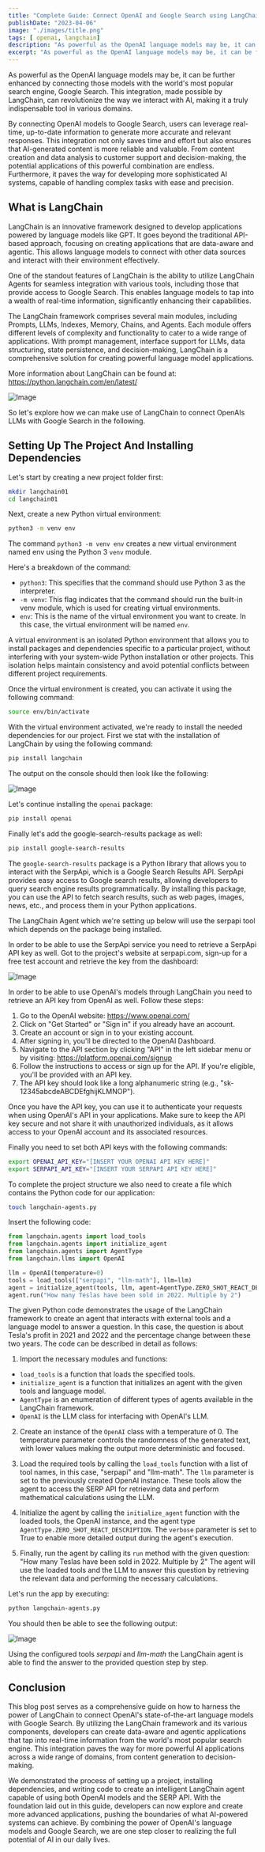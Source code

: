 ```yaml
---
title: "Complete Guide: Connect OpenAI and Google Search using LangChain"
publishDate: "2023-04-06"
image: "./images/title.png"
tags: [ openai, langchain]
description: "As powerful as the OpenAI language models may be, it can be further enhanced by connecting those models with the world's most popular search engine, Google Search. This integration, made possible by LangChain, can revolutionize the way we interact with AI, making it a truly indispensable tool in various domains." 
excerpt: "As powerful as the OpenAI language models may be, it can be further enhanced by connecting those models with the world's most popular search engine, Google Search. This integration, made possible by LangChain, can revolutionize the way we interact with AI, making it a truly indispensable tool in various domains."
---
```


As powerful as the OpenAI language models may be, it can be further enhanced by connecting those models with the world's most popular search engine, Google Search. This integration, made possible by LangChain, can revolutionize the way we interact with AI, making it a truly indispensable tool in various domains.

By connecting OpenAI models to Google Search, users can leverage real-time, up-to-date information to generate more accurate and relevant responses. This integration not only saves time and effort but also ensures that AI-generated content is more reliable and valuable. From content creation and data analysis to customer support and decision-making, the potential applications of this powerful combination are endless. Furthermore, it paves the way for developing more sophisticated AI systems, capable of handling complex tasks with ease and precision.

## What is LangChain

LangChain is an innovative framework designed to develop applications powered by language models like GPT. It goes beyond the traditional API-based approach, focusing on creating applications that are data-aware and agentic. This allows language models to connect with other data sources and interact with their environment effectively.

One of the standout features of LangChain is the ability to utilize LangChain Agents for seamless integration with various tools, including those that provide access to Google Search. This enables language models to tap into a wealth of real-time information, significantly enhancing their capabilities.

The LangChain framework comprises several main modules, including Prompts, LLMs, Indexes, Memory, Chains, and Agents. Each module offers different levels of complexity and functionality to cater to a wide range of applications. With prompt management, interface support for LLMs, data structuring, state persistence, and decision-making, LangChain is a comprehensive solution for creating powerful language model applications.

More information about LangChain can be found at: https://python.langchain.com/en/latest/

![Image](images/10.png)

So let's explore how we can make use of LangChain to connect OpenAIs LLMs with Google Search in the following.

## Setting Up The Project And Installing Dependencies

Let's start by creating a new project folder first:

```bash
mkdir langchain01
cd langchain01
```

Next, create a new Python virtual environment:

```bash
python3 -m venv env
```

The command `python3 -m venv env` creates a new virtual environment named env using the Python 3 `venv` module.

Here's a breakdown of the command:

* `python3`: This specifies that the command should use Python 3 as the interpreter.
* `-m venv`: This flag indicates that the command should run the built-in venv module, which is used for creating virtual environments.
* `env`: This is the name of the virtual environment you want to create. In this case, the virtual environment will be named `env`.

A virtual environment is an isolated Python environment that allows you to install packages and dependencies specific to a particular project, without interfering with your system-wide Python installation or other projects. This isolation helps maintain consistency and avoid potential conflicts between different project requirements.

Once the virtual environment is created, you can activate it using the following command:

```bash
source env/bin/activate
```

With the virtual environment activated, we're ready to install the needed dependencies for our project. First we stat with the installation of LangChain by using the following command:

```bash
pip install langchain
```

The output on the console should then look like the following:

![Image](images/20.png)

Let's continue installing the `openai` package:

```bash
pip install openai
```

Finally let's add the google-search-results package as well:

```bash
pip install google-search-results
```

The `google-search-results` package is a Python library that allows you to interact with the SerpApi, which is a Google Search Results API. SerpApi provides easy access to Google search results, allowing developers to query search engine results programmatically. By installing this package, you can use the API to fetch search results, such as web pages, images, news, etc., and process them in your Python applications.

The LangChain Agent which we're setting up below will use the serpapi tool which depends on the package being installed.

In order to be able to use the SerpApi service you need to retrieve a SerpApi API key as well. Got to the project's website at serpapi.com, sign-up for a free test account and retrieve the key from the dashboard:

![Image](images/30.png)

In order to be able to use OpenAI's models through LangChain you need to retrieve an API key from OpenAI as well. Follow these steps:

1. Go to the OpenAI website: https://www.openai.com/
2. Click on "Get Started" or "Sign in" if you already have an account.
3. Create an account or sign in to your existing account.
4. After signing in, you'll be directed to the OpenAI Dashboard.
5. Navigate to the API section by clicking "API" in the left sidebar menu or by visiting: https://platform.openai.com/signup
6. Follow the instructions to access or sign up for the API. If you're eligible, you'll be provided with an API key.
7. The API key should look like a long alphanumeric string (e.g., "sk-12345abcdeABCDEfghijKLMNOP").

Once you have the API key, you can use it to authenticate your requests when using OpenAI's API in your applications. Make sure to keep the API key secure and not share it with unauthorized individuals, as it allows access to your OpenAI account and its associated resources.

Finally you need to set both API keys with the following commands:

```bash
export OPENAI_API_KEY="[INSERT YOUR OPENAI API KEY HERE]"
export SERPAPI_API_KEY="[INSERT YOUR SERPAPI API KEY HERE]"
```

To complete the project structure we also need to create a file which contains the Python code for our application:

```bash
touch langchain-agents.py
```

Insert the following code:

```python
from langchain.agents import load_tools
from langchain.agents import initialize_agent
from langchain.agents import AgentType
from langchain.llms import OpenAI

llm = OpenAI(temperature=0)
tools = load_tools(["serpapi", "llm-math"], llm=llm)
agent = initialize_agent(tools, llm, agent=AgentType.ZERO_SHOT_REACT_DESCRIPTION, verbose=True)
agent.run("How many Teslas have been sold in 2022. Multiple by 2")
```

The given Python code demonstrates the usage of the LangChain framework to create an agent that interacts with external tools and a language model to answer a question. In this case, the question is about Tesla's profit in 2021 and 2022 and the percentage change between these two years. The code can be described in detail as follows:

1. Import the necessary modules and functions:

* `load_tools` is a function that loads the specified tools.
* `initialize_agent` is a function that initializes an agent with the given tools and language model.
* `AgentType` is an enumeration of different types of agents available in the LangChain framework.
* `OpenAI` is the LLM class for interfacing with OpenAI's LLM.

2. Create an instance of the `OpenAI` class with a temperature of 0. The temperature parameter controls the randomness of the generated text, with lower values making the output more deterministic and focused.

3. Load the required tools by calling the `load_tools` function with a list of tool names, in this case, "serpapi" and "llm-math". The `llm` parameter is set to the previously created OpenAI instance. These tools allow the agent to access the SERP API for retrieving data and perform mathematical calculations using the LLM.

4. Initialize the agent by calling the `initialize_agent` function with the loaded tools, the OpenAI instance, and the agent type `AgentType.ZERO_SHOT_REACT_DESCRIPTION`. The `verbose` parameter is set to True to enable more detailed output during the agent's execution.

5. Finally, run the agent by calling its `run` method with the given question: "How many Teslas have been sold in 2022. Multiple by 2" The agent will use the loaded tools and the LLM to answer this question by retrieving the relevant data and performing the necessary calculations.

Let's run the app by executing:

```bash
python langchain-agents.py
```

You should then be able to see the following output:

![Image](images/40.png)

Using the configured tools _serpapi_ and _llm-math_ the LangChain agent is able to find the answer to the provided question step by step.

## Conclusion

This blog post serves as a comprehensive guide on how to harness the power of LangChain to connect OpenAI's state-of-the-art language models with Google Search. By utilizing the LangChain framework and its various components, developers can create data-aware and agentic applications that tap into real-time information from the world's most popular search engine. This integration paves the way for more powerful AI applications across a wide range of domains, from content generation to decision-making.

We demonstrated the process of setting up a project, installing dependencies, and writing code to create an intelligent LangChain agent capable of using both OpenAI models and the SERP API. With the foundation laid out in this guide, developers can now explore and create more advanced applications, pushing the boundaries of what AI-powered systems can achieve. By combining the power of OpenAI's language models and Google Search, we are one step closer to realizing the full potential of AI in our daily lives.
